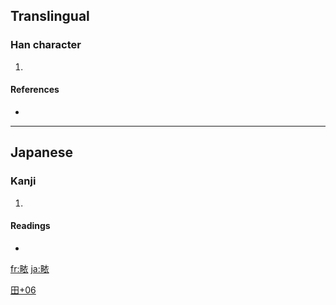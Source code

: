 ==Translingual==

===Han character===
{{Han char|rn=102|rad=田|as=06|sn=11|four=|canj=田卜竹女 (WYHV)}}

# {{defn|Han|sort=田06}}

====References====
* {{Han ref|kx=0763.031|hdz=42542.011|uh=7569|ud=30057}}

----

==Japanese==

===Kanji===
{{ja-kanji|grade=|rs=田06}}

# {{defn|Japanese}}

====Readings====
* {{ja-readings|on=|kun=[[けさ]] (kesa)}}

[[Category:Japanese-only CJKV Characters|田+06]]

[[fr:畩]]
[[ja:畩]]